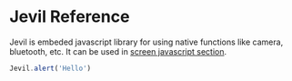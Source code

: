 # Jevil Reference 

Jevil is embeded javascript library for using native functions like camera, bluetooth, etc.
It can be used in [screen javascript section](/mobileapp/screen#javascript-section).

```js filename="Jevil Example"
Jevil.alert('Hello')
```